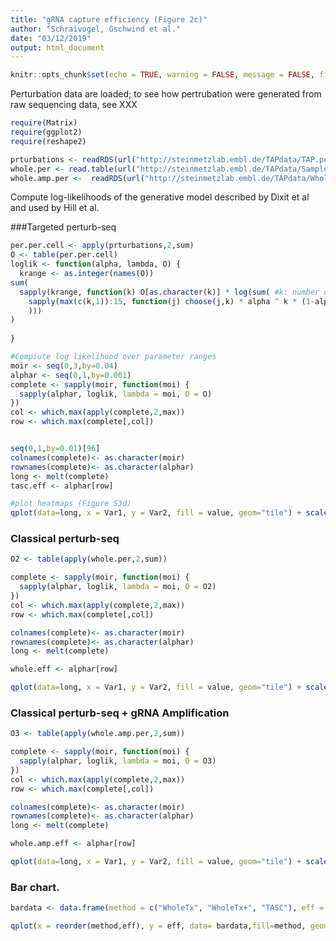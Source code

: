 ```yaml
---
title: "gRNA capture efficiency (Figure 2c)"
author: "Schraivogel, Gschwind et al."
date: "03/12/2019"
output: html_document
---
```


```r
knitr::opts_chunk$set(echo = TRUE, warning = FALSE, message = FALSE, fig.width=4,fig.height=3.5)
```

Perturbation data are loaded; to see how pertrubation were generated from raw sequencing data, see XXX

```r
require(Matrix)
require(ggplot2)
require(reshape2)

prturbations <- readRDS(url("http://steinmetzlab.embl.de/TAPdata/TAP.per.RDS")) #Targeted perturb-seq
whole.per <- read.table(url("http://steinmetzlab.embl.de/TAPdata/Sample10X.perturb_status.txt"), header=T, row.names=1) #Classical Perturb-seq
whole.amp.per <-  readRDS(url("http://steinmetzlab.embl.de/TAPdata/Whole.per.RDS")) #Perturb-seq with gRNA amplification, 

```

Compute log-likelihoods of the generative model described by Dixit et al and used by Hill et al.

###Targeted perturb-seq

```r

per.per.cell <- apply(prturbations,2,sum)
O <- table(per.per.cell)
loglik <- function(alpha, lambda, O) {
  krange <- as.integer(names(O))
sum(
  sapply(krange, function(k) O[as.character(k)] * log(sum( #k: number of guides observed
    sapply(max(c(k,1)):15, function(j) choose(j,k) * alpha ^ k * (1-alpha) ^ (j-k) * ( lambda ^ j / (factorial(j) * (exp(lambda) - 1))  )) #j: number of guides present
    )))
)
  
}

#Compiute log likelihood over parameter ranges
moir <- seq(0,3,by=0.04)
alphar <- seq(0,1,by=0.001)
complete <- sapply(moir, function(moi) {
  sapply(alphar, loglik, lambda = moi, O = O)
})
col <- which.max(apply(complete,2,max))
row <- which.max(complete[,col])


seq(0,1,by=0.01)[96]
colnames(complete)<- as.character(moir)
rownames(complete)<- as.character(alphar)
long <- melt(complete)
tasc.eff <- alphar[row]
```


```r
#plot heatmaps (Figure S3d)
qplot(data=long, x = Var1, y = Var2, fill = value, geom="tile") + scale_fill_gradientn(colours = c("black","black","#000033","#000077","blue","purple","red","yellow","white"), name = "LogLik") + theme_bw() + ylab("MoI") + xlab("Capture efficiency") + geom_point(data = data.frame(Var2 = moir[col], Var1 = alphar[row], value = 1), shape = 3,size=2) + theme(panel.grid = element_blank())
```

### Classical perturb-seq

```r
O2 <- table(apply(whole.per,2,sum))

complete <- sapply(moir, function(moi) {
  sapply(alphar, loglik, lambda = moi, O = O2)
})
col <- which.max(apply(complete,2,max))
row <- which.max(complete[,col])

colnames(complete)<- as.character(moir)
rownames(complete)<- as.character(alphar)
long <- melt(complete)

whole.eff <- alphar[row]

qplot(data=long, x = Var1, y = Var2, fill = value, geom="tile") + scale_fill_gradientn(colours = c("black","black","#000033","#000077","blue","purple","red","yellow","white"), name = "LogLik") + theme_bw() + ylab("MoI") + xlab("Capture efficiency") + geom_point(data = data.frame(Var2 = moir[col], Var1 = alphar[row], value = 1), shape = 3,size=2) + theme(panel.grid = element_blank())

```
### Classical perturb-seq + gRNA Amplification

```r
O3 <- table(apply(whole.amp.per,2,sum))

complete <- sapply(moir, function(moi) {
  sapply(alphar, loglik, lambda = moi, O = O3)
})
col <- which.max(apply(complete,2,max))
row <- which.max(complete[,col])

colnames(complete)<- as.character(moir)
rownames(complete)<- as.character(alphar)
long <- melt(complete)

whole.amp.eff <- alphar[row]

qplot(data=long, x = Var1, y = Var2, fill = value, geom="tile") + scale_fill_gradientn(colours = c("black","black","#000033","#000077","blue","purple","red","yellow","white"), name = "LogLik") + theme_bw() + ylab("MoI") + xlab("Capture efficiency") + geom_point(data = data.frame(Var2 = moir[col], Var1 = alphar[row], value = 1), shape = 3,size=2) + theme(panel.grid = element_blank())
```

### Bar chart.

```r
bardata <- data.frame(method = c("WholeTx", "WholeTx+", "TASC"), eff = c(whole.eff, whole.amp.eff,tasc.eff))

qplot(x = reorder(method,eff), y = eff, data= bardata,fill=method, geom="col") + scale_fill_manual(guide=F, name = "Method", values =c("TASC" = "#ED2224", "WholeTx" = "#5671F4", "WholeTx+" = "#3C53A4")) + scale_x_discrete(labels = c("TASC" = "Targeted Seq", "WholeTx" = "Whole Tx", "WholeTx+" = "Whole Tx\n+ gRNA amp.")) + theme_bw() + theme(panel.grid = element_blank(),panel.border = element_rect(fill = NA, size=1), axis.text.y = element_text(colour = "black"), axis.text.x = element_text(angle=45, colour="black", hjust=1)) + xlab("") + ylab("gRNA capture efficiency") + scale_y_continuous(breaks = seq(0,1,by=0.25), limits = c(0,1))

```
